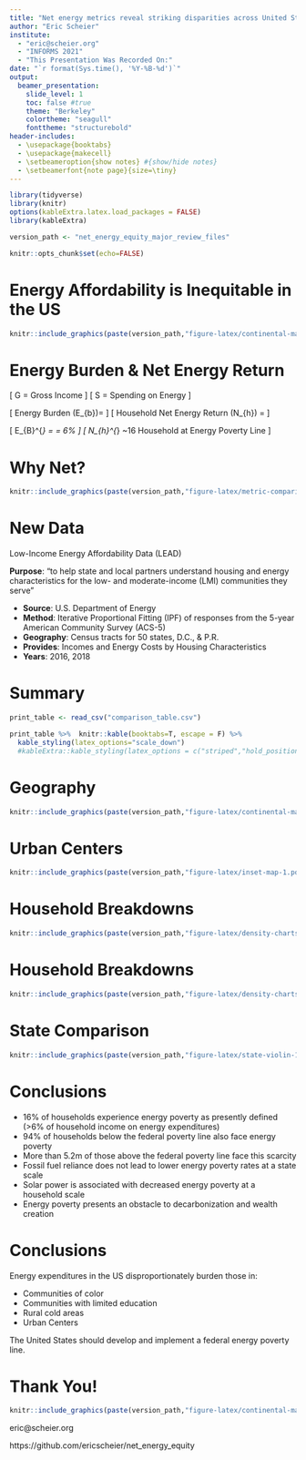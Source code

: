 ```yaml
---
title: "Net energy metrics reveal striking disparities across United States household energy burdens"
author: "Eric Scheier"
institute: 
  - "eric@scheier.org"
  - "INFORMS 2021"
  - "This Presentation Was Recorded On:"
date: "`r format(Sys.time(), '%Y-%B-%d')`"
output: 
  beamer_presentation:
    slide_level: 1
    toc: false #true
    theme: "Berkeley"
    colortheme: "seagull"
    fonttheme: "structurebold"
header-includes:
  - \usepackage{booktabs}
  - \usepackage{makecell}
  - \setbeameroption{show notes} #{show/hide notes}
  - \setbeamerfont{note page}{size=\tiny} 
---
```


```r
library(tidyverse)
library(knitr)
options(kableExtra.latex.load_packages = FALSE)
library(kableExtra)

version_path <- "net_energy_equity_major_review_files"

knitr::opts_chunk$set(echo=FALSE)
```

# Energy Affordability is Inequitable in the US

```r
knitr::include_graphics(paste(version_path,"figure-latex/continental-map-1.pdf",sep="/"))
```

\note{
Energy inequity in the United States is an issue of increasing urgency. Few policyrelevant datasets evaluate the energy burden of typical American households. Here, we develop a framework using Net Energy Analysis and socioeconomic data at the household level to observe systematic energy inequity across the United States among critical groups that heed policy attention. We find substantial instances of energy poverty in the United States – 16\% of households experience energy poverty. While 94\% of households below the Federal Poverty Line also face energy poverty, more than 5.2 million households above the Federal Poverty Line face this scarcity. We identify that energy expenditures across census tracts disproportionately burden Black, Hispanic, and Native American communities, and we recommend the United States develop a more inclusive federal energy poverty categorization that provides greater assistance for household energy costs.
}

# Energy Burden & Net Energy Return

\[
G = Gross\ Income
\]
\[
S = Spending\ on\ Energy
\]

\[
Energy\ Burden\ (E_{b})= \frac{S}{G}
\]
\[
Household\ Net\ Energy\ Return\ (N_{h}) = \frac{G - S}{S}
\]

\[
E_{B}^{*} = \frac{S}{G} = 6\%
\]
\[
N_{h}^{*} ~16 \Rightarrow Household\ at\ Energy\ Poverty\ Line
\]

\note{
While a variety of thresholds have been developed and explored, energy-poor households in the US are commonly defined in terms of Eb as those with an expenditure of greater than 6\% of household income on energy.

While a helpful place to start, EB has certain drawbacks. A simple proportion does not account for the fact that money spent on energy cannot be spent elsewhere and is therefore not useful income to the household for the purposes of measuring prosperity, effectively depressing the average EB, by definition.

Energy expenditures are a small proportion of even the most impoverished households’ total income, Eb is almost always a very small percentage (<10\%). This leads to issues with interpretability in public discourse and policy settings and may even affect program outcomes that are based on Eb if small numbers are rounded to even the nearest hundredth of a percent. If the household is above an energy poverty line defined by such a metric for public policy purposes, the family may not receive critical support.

Ratios of this type can be useful when delineating across income quantiles or other categories - particularly for vulnerable populations where energy poverty poses a significant difficulty or affordability threshold not captured by measures of absolute poverty. However, Eb is often portrayed at a population scale, which can be skewed by outliers within the population.

Finally, presenting the relationship between household income and energy expenditures as a proportion with income in the denominator suggests that improvements can only be made by decreasing energy expenditures or increasing incomes. However, in reality, there is a positive relationship between energy expenditures and incomes because energy is an input to wealth-creating processes. Households consume energy to unlock the utility that energy services provide to them as participants in society, whether to cook food or connect to the internet. Therefore, a metric describing the efficiency of household wealth creation may be more intuitive with income in the numerator.

Net Energy Return, which describes the newly released potential to do work as a result of some activity, is recommended as a basis for future analysis, especially in the study of macro-energy systems like the US residential housing stock. The main contribution of the study is the application of NER as an indicator of household energy poverty.

Translated into its relative level for Net Energy Return, the 6\% energy poverty line is approximately 16. This means that a household that earns less than approximately \$16 of income for every dollar it spends on secondary energy.
}

# Why Net?

```r
knitr::include_graphics(paste(version_path,"figure-latex/metric-comparison-1.pdf",sep="/"))
```


\note{
Net Energy Return has several useful mathematical properties: it can smoothly handle systems with negative incomes and energy costs, accept households with zero income, and emphasize extreme incomes and energy costs in an interpretable fashion, as shown in Figure 1. While Eb appears inversely correlated to income, this is primarily driven by a long tail of households with zero or very low incomes, often with energy expenditures exceeding their incomes (approximately n=118,000 households in the dataset have Eb>100\% or Eb<0\%). Due to the structure of the Eb equation (Equation 1), the Eb of these households approaches infinity and cannot be captured on the standard 0-100\% scale the metric is intended to be interpreted within: around 37,000 homes have an infinite energy burden. Since our source data is estimated and provided for the express purpose of exploring low-income communities, we are hesitant to discard these households as outliers. Nh provides a framing of the same dataset that allows for exploration of most households on a similar scale without the long tail. Nh appears positively related to income, and most communities appear within a few orders of magnitude. Utilizing Nh avoids discarding low-income communities as outliers in energy poverty analysis. Furthermore, Nh offers a way to view the relationship between energy expenditures and income such that the wide disparity between those in broader poverty is immediately apparent. Many households with moderate-to-high Ebs are actually higher-income households with high energy expenditures, making their Nhs quite high (e.g., >\$100 of income per \$1 of energy spending). Only households with no energy costs are excluded from the analysis, whereas households with no energy costs or incomes must be excluded from an analysis utilizing Eb.

}

# New Data

Low-Income Energy Affordability Data (LEAD)

**Purpose**: "to help state and local partners understand housing and energy characteristics for the low- and moderate-income (LMI) communities they serve"

  + **Source**: U.S. Department of Energy
  + **Method**: Iterative Proportional Fitting (IPF) of responses from the 5-year American Community Survey (ACS-5)
  + **Geography**: Census tracts for 50 states, D.C., & P.R.
  + **Provides**: Incomes and Energy Costs by Housing Characteristics
  + **Years**: 2016, 2018

\note{
Distinct urban and rural analyses have been performed to describe energy inequity in the US. While limited by geographic and demographic focus and a lack of peer-review, these studies have established the proportion of income (G) spent on energy expenditures (S), or energy burden (Eb), as the standard benchmark for energy poverty in the US today (Equation 1). The US Department of Energy (DOE) significantly improved upon previous methodology by assembling its Low-Income Energy Affordability Dataset (LEAD), which estimates incomes and energy expenditures for most households in the US at a census tract scale.
}

# Summary

```r
print_table <- read_csv("comparison_table.csv")
```


```r
print_table %>%  knitr::kable(booktabs=T, escape = F) %>%
  kable_styling(latex_options="scale_down")
  #kableExtra::kable_styling(latex_options = c("striped","hold_position"))
```

\note{
Table 1 shows a summary of these data for households and their average statistics delineated by their incomes relative to the median income of similar size families in the same metropolitan area or non-metropolitan county, known as Area Median Income (AMI). We can see that high burdens are found mostly in the very-low-income group, with an average Eb of 14\% or Nh of 6.2. Income drives the escape from energy poverty: middle and high-income groups do not spend drastically different amounts on energy (21\% and 63\% more, respectively) but earn 3 and 10 times that of the very low-income group, respectively. An Eb of 14\% means that \$71 per month is spent on energy, which is quite high on a monthly income of \$510. The additional \$15 per month that the next rung of moderate-income groups spends on energy represents a minuscule proportion of their income (1\%).

}

# Geography

```r
knitr::include_graphics(paste(version_path,"figure-latex/continental-map-1.pdf",sep="/"))
```

\note{
Another contribution of this work is that by using Nh, we can display these data spatially across the US to
explore how different communities are experiencing energy outcomes as in Figure 2 and investigate specific
communities at multiple scales such as census tract, county, state, and regional as in Figure 3. This figure shows a spatial display of energy poverty that includes 5.3 million more households that would not be captured by traditional poverty metrics because their incomes are too low (Eb>100\%) or too high (above the FPL). By processing disparate data sources into a coherent structure and providing a convenient open-source tool for others to do the same, these data can be used in urban planning, public policy, and other relevant contexts. Displayed geospatially in Figure 2, the Black Belt in the American Southeast is visibly perceptible as an area of high burden, indicating that low-Nh follows racial lines. Likewise, border populations and immigrant populated areas in the Southwest have higher burdens, as do Native American lands. High burdens can also be seen in rural Northeast states where heating burdens are high. Nh allows a nuanced view of these widely ranging income dynamics by portraying them on a scale that matches the scope of the issues: areas of high energy burden (close to Nh=0) are visible in orange while highly affluent areas are also visually perceptible as dark blue even though these groups’ average metrics are multiple orders of magnitude apart.
}

# Urban Centers

```r
knitr::include_graphics(paste(version_path,"figure-latex/inset-map-1.pdf",sep="/"))
```

\note{
Urban inequity results in lower Nh populations not showing up in many dense or gentrified urban areas such
as the San Francisco Bay Area, New York City, and New Orleans, as shown in Figure 3. The pervasiveness
of urban energy poverty in Detroit has been studied extensively and shown to have distinct geographic
boundaries down to the street level19. While some of these conclusions are supported by existing evidence
and literature, they should be confirmed with a rigorous analysis of this dataset using the Nh metric for the
reasons explained in Applying NER to Energy Equity: extremely low-income households are not visible on a
0-100\% scale, and households with no income are often discarded as outliers. Additional analyses should
incorporate additional demographic and household dimensions due to potential disparities within census
tracts since diverse neighborhoods may not be represented accurately by aggregate census tract metrics.
}

# Household Breakdowns

```r
knitr::include_graphics(paste(version_path,"figure-latex/density-charts-1.pdf",sep="/"))
```

\note{
From this high level, we can see in Figure 4.a that approximately 16\% of households in the US experience energy poverty.

Displaying these communities defined by their relationship to the US Federal Poverty Line
(FPL), which indicates income poverty status according to government policy, in Figure 4.b provides a stark picture. While 94\% of households below the FPL also face energy poverty, more than 5.2 million of those households above the FPL face this scarcity, underscoring the relative burden of energy expenditures as a poverty trap and the inadequacy of FPL as an indicator of energy poverty in particular. 

This suggests that energy poverty may be a useful metric for identifying households at risk of other forms of poverty. However, we find that most households experiencing energy poverty are also suffering from a broader lack of access to resources characterized by income-based poverty. Given that the quality of energy used by low-income households is expected to be of similar inherent usefulness, this stark contrast in Nh on the households’ energy investments is surprising.

Figure 4.c shows that households with solar as a primary heating fuel have a higher Nh (Nh=111) than those which rely on other fuel sources (Nh=33), even for households far below the energy poverty line: the average
Nh for energy-impoverished households utilizing solar power is 19, compared to 7 for those relying on any other fuel source. The slope of the Nh density lines in Figure 4.c indicates that these lower-income households seem to experience a different rate of return on Nh from the benefits of increased energy adoption than higher-income households. Why are certain households not receiving the same benefits of their fuel source across the distribution of incomes? This could be due to lower-income households’ low consumption, meaning that the potential savings from implementing energy efficiency measures are lower than for high-income households.
}

# Household Breakdowns

```r
knitr::include_graphics(paste(version_path,"figure-latex/density-charts-1.pdf",sep="/"))
```

\note{
Examining these dynamics by the status of homeownership in Figure 4.d reveals further disparities. Though renters and homeowners are similarly distributed below the energy poverty line (28\% of renters and 17\% of homeowners are in energy poverty), there appears to be an advantage of homeownership from a net energy
perspective (Nh=37 for homeowners versus Nh=39 for renters). Only at a relatively high Nh do renters seem to have an advantage: owners of multi-family apartments earn 2.4 times as much as renters of single-family homes when normalized by energy expenditures. Renters face systemic disadvantages in the energy transition;
they typically pay the home’s energy costs while the landlord controls infrastructure upgrades, commonly understood as the split incentive problem36. Tenure matters for more than just equity itself: renters are less likely to take actions to improve their Nhs due to a lack of property rights and split incentives. Even
when action is taken to improve the energy efficiency of a rental building, tenants are less likely to see any economic benefits from it.

Furthermore, Figure 4.e shows that Nh varies widely by racial demography. Asian households have the highest Nh across the entire population distribution (Nh=65), and Indian households have the lowest (Nh=18), with Black households a close second from the lowest (Nh=26). These relative positions are the same across the
entire population distribution, with only White (Nh=38) and Hispanic (Nh=36) populations showing different relative Nhs across the population. Households in communities of color experience energy poverty at a rate 60\% more than those in white communities.

Education level also seems to be correlated with disparate Nh outcomes according to Figure 4.f, with a wide gap between those households in areas with mostly high-school (Nh=25) or college-educated (Nh=40) populations.
}

# State Comparison

```r
knitr::include_graphics(paste(version_path,"figure-latex/state-violin-1.pdf",sep="/"))
```

\note{
Assessing the Nhs among different states in Figure 5 presents a counterintuitive picture of how states address energy poverty and energy equity. Nh can equate communities that experience high energy costs and low incomes with those with high incomes and even higher energy costs. This explains why states such as
Connecticut (Nh=26) and Vermont (Nh=23), where 47\% and 30\% higher than average electricity prices may pose affordability threats for communities affected by higher prices, are similarly positioned on the list to states such as Mississippi (Nh=22) and Alabama (Nh=24), which have significant low-income populations
and low per-unit energy prices (22\% and 8\% lower than average, respectively"‘). Not only are households in these states falling behind in terms of income, but net incomes are lower relative to energy expenditures than neighboring states and other parts of the country. This may be appropriate: while the equity issues in
Southeastern states are well studied, states such as Maine that continue to utilize residential heating energy sources like oil and fuelwood may suffer not only from lack of efficiency but also health impacts. States may need to pay attention to these dynamics from an affordability perspective, and further targeted energy assistance may be needed based on new metrics.

Although they are the states with the highest Nh, California (Nh=59) and Colorado (Nh=63) are not immune to these problems and likely represent a greater spread and diversity of energy affordability impacts. Likely,
this diversity captures the benefits accrued by early adopters and the challenges of having high populations of those struggling with energy poverty and high housing costs. In many of these places, residents have self-sorted into geographic areas based on the overall costs of living. Also, advances in clean energy legislation are a common thread among the top-performing states on an Nh basis, signaling the value of strong decarbonization targets and accompanying policies to ensure electricity affordability for low-income households.

Visualizing the proportion of end-use energy sourced from the combustion of fossil fuels in Figure 5 shows that such reliance does not necessarily lead to a more affordable system for energy consumers. Households in states with a high proportion of fossil fuel are no less likely to have high Nhs than those in other states that rely on clean energy, defying the conventional wisdom that fossil fuel consumption is a chosen tradeoff between environmental health and affordability for citizens.
}

# Conclusions

+ 16% of households experience energy poverty as presently defined (>6% of household income on energy expenditures)
+ 94% of households below the federal poverty line also face energy poverty
+ More than 5.2m of those above the federal poverty line face this scarcity
+ Fossil fuel reliance does not lead to lower energy poverty rates at a state scale
+ Solar power is associated with decreased energy poverty at a household scale
+ Energy poverty presents an obstacle to decarbonization and wealth creation

# Conclusions

Energy expenditures in the US disproportionately burden those in:

+ Communities of color
+ Communities with limited education
+ Rural cold areas
+ Urban Centers

The United States should develop and implement a federal energy poverty line.

# Thank You!

```r
knitr::include_graphics(paste(version_path,"figure-latex/continental-map-1.pdf",sep="/"))
```

eric@scheier.org

https://github.com/ericscheier/net_energy_equity
